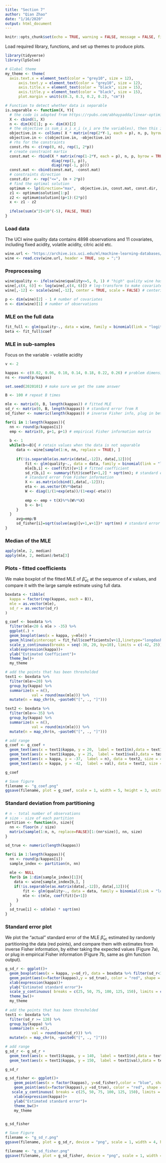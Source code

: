 ```yaml
---
title: "Section 7"
author: "Qian Zhao"
date: "1/16/2020"
output: html_document
---
```


```r
knitr::opts_chunk$set(echo = TRUE, warning = FALSE, message = FALSE, fig.align="center",fig.width=4, fig.height = 3)
```

Load required library, functions, and set up themes to produce plots. 

```r
library(tidyverse)
library(lpSolve)
```

```r
# Global theme
my_theme <- theme(
  axis.text.x = element_text(color = "grey10", size = 12),
      axis.text.y = element_text(color = "grey10", size = 12),
      axis.title.x = element_text(color = "black", size = 15),
      axis.title.y = element_text(color = "black", size = 15),
      plot.margin = unit(c(0.3, 0.3, 0.2, 0.2), "cm"))
```

```r
# Function to detect whether data is separable
is.separable <- function(X, Y){
  # the code is adapted from https://rpubs.com/abhaypadda/linear-optimization-example
  X <- cbind(1, X)
  n <- dim(X)[1]; p <- dim(X)[2]
  # the objective is sum_i a_i x_i (x_i are the variables), then this is the vector of a_i
  objective.in <- colSums( X * matrix(rep(2*Y-1, each = p), n, p, byrow = TRUE))
  objective.in <- c(objective.in, -objective.in)
  # rhs for the constraints
  const.rhs <- c(rep(0, n), rep(1, 2*p))
  # create constraint martix
  const.mat <- rbind(X * matrix(rep(1-2*Y, each = p), n, p, byrow = TRUE),
                     diag(rep(1, p)),
                     diag(rep(-1, p)))
  const.mat <- cbind(const.mat, -const.mat)
  # constraints direction
  const.dir  <- rep("<=", (n + 2*p))
  # find the optimal solution
  optimum <- lp(direction="max",  objective.in, const.mat, const.dir,  const.rhs)
  z1 <- optimum$solution[1:p]
  z2 <- optimum$solution[(p+1):(2*p)]
  x <- z1 - z2
  
  ifelse(sum(x^2)<10^(-5), FALSE, TRUE)
}
```

### Load data

The UCI wine quality data contains 4898 observations and 11 covariates, including fixed acidity, volatile acidity, citric acid etc. 

```r
wine.url <- "https://archive.ics.uci.edu/ml/machine-learning-databases/wine-quality/winequality-white.csv"
wine <- read.csv(wine.url, header = TRUE, sep = ";")
```

### Preprocessing

```r
wine$quality <- ifelse(wine$quality<=5, 0, 1) # "high" quality wine has score higher than 5
wine[,c(4, 6)] <- log(wine[,c(4, 6)]) # log-transform to make covariates look more normally distributed
wine[,-12] <- scale(wine[,-12], center = TRUE, scale = FALSE) # centering
```

```r
p <- dim(wine)[2] - 1 # number of covariates 
n <- dim(wine)[1] # number of observations
```

### MLE on the full data

```r
fit_full <- glm(quality~., data = wine, family = binomial(link = "logit"))
beta <- fit_full$coef
```

### MLE in sub-samples 

Focus on the variable - volatile acidity

```r
v <- 2
```

```r
kappas <- c(0.02, 0.06, 0.10, 0.14, 0.18, 0.22, 0.26) # problem dimensions
ns <- round(p/kappas)
```

```r
set.seed(2020101) # make sure we get the same answer
```

```r
B <- 100 # repeat B times 

mle <- matrix(0, B, length(kappas)) # fitted MLE
sd_r <- matrix(0, B, length(kappas)) # standard error from R
sd_fisher <- numeric(length(kappas)) # inverse Fisher info, plug in beta_hat from full data

for(i in 1:length(kappas)){
  nn <- round(p/kappas[i])
  emp <- matrix(0, p+1, p+1) # empirical Fisher information matrix
  
  b <- 1
  while(b<=B){ # retain values when the data is not separable
     data <- wine[sample(1:n, nn, replace = TRUE), ]
     
     if(!is.separable(as.matrix(data[,-12]), data[,12])){
         fit <- glm(quality~., data = data, family = binomial(link = "logit"))
         mle[b,i] <- coef(fit)[v+1] # fitted coefficient
         sd_r[b,i] <- summary(fit)$coef[v+1,2] * sqrt(nn); # standard error from R, adjusted by sample size
         # standard error from Fisher information
         X <- as.matrix(cbind(1,data[,-12]));  
         eta <- as.vector(X%*%beta)
         W <- diag(1/(1+exp(eta))/(1+exp(-eta)))
         
         emp <- emp + t(X)%*%(W%*%X)
         b <- b+1
     }
  }
     avg=emp/B
     sd_fisher[i]=sqrt(solve(avg)[v+1,v+1])* sqrt(nn) # standard error from Fisher info, adjusted by sample size 
}
```

### Median of the MLE 

```r
apply(mle, 2, median)
apply(mle, 2, median)/beta[3]
```

### Plots - fitted coefficients

We make boxplot of the fitted MLE of $\hat{\beta}_{\mathrm{vc}}$ at the sequence of $\kappa$ values, and compare it with the large sample estimate using full data.  

```r
boxdata <- tibble(
  kappa = factor(rep(kappas, each = B)),
  mle = as.vector(mle),
  sd_r = as.vector(sd_r) 
)
```

```r
g_coef <- boxdata %>% 
  filter(mle<20 & mle > -35) %>% 
  ggplot(.) +
  geom_boxplot(aes(x = kappa, y=mle)) + 
  geom_hline(yintercept = fit_full$coefficients[v+1],linetype="longdash", color = "red", size = 0.6) + 
  scale_y_continuous(breaks = seq(-30, 20, by=10), limits = c(-42, 25))+
  xlab(expression(kappa))+
  ylab("Estimated Coefficient")+
  theme_bw()+
  my_theme

# add the points that has been thresholded
text1 <- boxdata %>% 
  filter(mle>=20) %>% 
  group_by(kappa) %>% 
  summarize(n = n(),
            val = round(max(mle))) %>% 
  mutate(n = map_chr(n, ~paste0("[", ., "]")))

text2 <- boxdata %>% 
  filter(mle<=-35) %>% 
  group_by(kappa) %>% 
  summarize(n = n(),
            val = round(min(mle))) %>% 
  mutate(n = map_chr(n, ~paste0("[", ., "]")))

# add range
g_coef <- g_coef + 
  geom_text(aes(x = text1$kappa, y = 20,  label = text1$n),data = text1, size = 4) +
  geom_text(aes(x = text1$kappa, y = 25,  label = text1$val),data = text1, size = 4) +
  geom_text(aes(x = kappa, y = -37,  label = n), data = text2, size = 4) +
  geom_text(aes(x = kappa, y = -42,  label = val), data = text2, size = 4) 

g_coef
```

```r
# Save figure
filename <- "g_coef.png"
ggsave(filename, plot = g_coef, scale = 1, width = 5, height = 3, units = "in", dpi = 300) 
```


### Standard deviation from partitioning

```r
# n - total number of observations
# size - size of each partition
partition <- function(n, size){ 
  nn <- floor(n / size)
  matrix(sample(1:n, n, replace=FALSE)[1:(nn*size)], nn, size)
}
```

```r
sd_true <- numeric(length(kappas))

for(i in 1:length(kappas)){
  nn <- round(p/kappas[i])
  sample_index <- partition(n, nn)
  
  mle <- NULL
  for(b in 1:dim(sample_index)[1]){
    data <- wine[sample_index[b,], ]
    if(!is.separable(as.matrix(data[,-12]), data[,12])){
        fit <- glm(quality~., data = data, family = binomial(link = "logit"))
        mle <- c(mle, coef(fit)[v+1])
     }
  }
  sd_true[i] <- sd(mle) * sqrt(nn)
}
```

### Standard error plot

We plot the "actual" standard error of the MLE $\hat{\beta}_{\mathrm{vc}}$ estimated by randomly partitioning the data (red points), and compare them with estimates from inverse Fisher information, by either taking the expected values (Figure 7a), or plug in empirical Fisher information (Figure 7b, same as glm function output).

```r
g_sd_r <- ggplot()+
  geom_boxplot(aes(x = kappa, y=sd_r), data = boxdata %>% filter(sd_r<120)  ) + 
  geom_point(aes(x=factor(kappas),y = sd_true), color = "red", shape = 17, size = 2)+
  xlab(expression(kappa))+
  ylab("Estimated standard error")+
  scale_y_continuous( breaks = c(25, 50, 75, 100, 125, 150), limits = c(10, 150))+
  theme_bw()+
  my_theme
  
# add the points that has been thresholded
text1 <- boxdata %>% 
  filter(sd_r >= 120) %>% 
  group_by(kappa) %>% 
  summarize(n = n(),
            val = round(max(sd_r))) %>% 
  mutate(n = map_chr(n, ~paste0("[", ., "]")))

# add range
g_sd_r <- g_sd_r + 
  geom_text(aes(x = text1$kappa, y = 140,  label = text1$n),data = text1, size = 4) +
  geom_text(aes(x = text1$kappa, y = 150,  label = text1$val),data = text1, size = 4) 

g_sd_r
```

```r
g_sd_fisher <- ggplot()+
    geom_point(aes(x = factor(kappas), y=sd_fisher),color = "blue", shape = 17, size = 2) + 
    geom_point(aes(x=factor(kappas),y =sd_true), color = "red", shape = 17, size = 2)+
   scale_y_continuous( breaks = c(25, 50, 75, 100, 125, 150), limits = c(10, 150))+
    xlab(expression(kappa))+
    ylab("Estimated standard error")+
    theme_bw()+
    my_theme
  

g_sd_fisher
```


```r
# Save Figure
filename <- "g_sd_r.png"
ggsave(filename, plot = g_sd_r, device = "png", scale = 1, width = 4, height = 3, units = "in", dpi = 300) 

filename <- "g_sd_fisher.png"
ggsave(filename, plot = g_sd_fisher, device = "png", scale = 1, width = 4, height = 3, units = "in", dpi = 300) 
```

